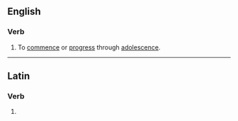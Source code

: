 ==English==

===Verb===
{{en-verb|adolesces|adolescing|adolesced|adolesced}}

# To [[commence]] or [[progress]] through [[adolescence]].

----

==Latin==

===Verb===
{{la-verb-form|adolesce}}

# {{conjugation of|adolesco|adolescō|2|s|pres|act|imp|lang=la}}
{{count page|[[Wiktionary:Page count]]}}